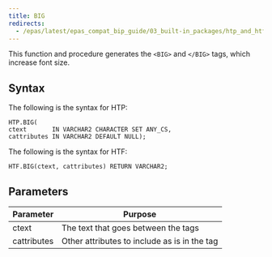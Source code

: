 ```yaml
---
title: BIG
redirects:
  - /epas/latest/epas_compat_bip_guide/03_built-in_packages/htp_and_htf/big/ #generated for docs/epas/reorg-role-use-case-mode
---
```


This function and procedure generates the `<BIG>` and `</BIG>` tags, which increase font size.

## Syntax 

The following is the syntax for HTP:

```
HTP.BIG(
ctext       IN VARCHAR2 CHARACTER SET ANY_CS,
cattributes IN VARCHAR2 DEFAULT NULL);
```

The following is the syntax for HTF:

```
HTF.BIG(ctext, cattributes) RETURN VARCHAR2;
```

## Parameters 

| Parameter | Purpose  |
| --------- | -------- |
| ctext | The text that goes between the tags |
| cattributes | Other attributes to include as is in the tag |
